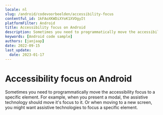 ```yaml
---
locale: nl
slug: /android/codevoorbeelden/accessibility-focus
contentful_id: 1kFAoXKWDiXYoK1XVOgyIt
platformFilter: Android
title: Accessibility focus on Android
description: Sometimes you need to programmatically move the accessibility focus to a specific element.
keywords: [Android code sample]
authors: [janjaap]
date: 2022-09-15
last_update:
  date: 2023-01-17
---
```


# Accessibility focus on Android

Sometimes you need to programmatically move the accessibility focus to a specific element. For example, when you present a modal, the assistive technology should move it's focus to it. Or when moving to a new screen, you might want assistive technologies to focus a specific element.

<CodeSample id="accessibility-focus" locale="nl" platform="android"/>

